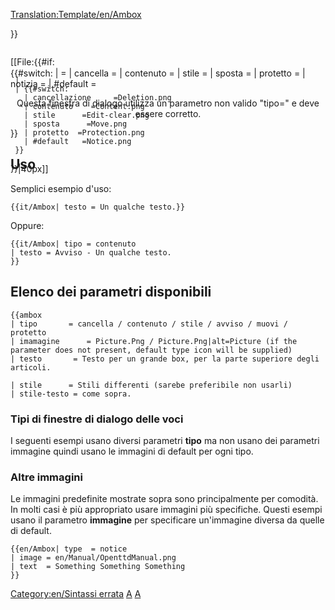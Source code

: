 <noinclude>[[Translation:Template/en/Ambox]]</noinclude><!-- 
      adattamento del codice Wiki Ambox
-->

<noinclude></noinclude><includeonly><div style="{{#IF: {{{stile|}}} | {{{stile}}} | margin: 0px 10% 0px 10%; border: 1px solid #aaa; border-left: 10px solid {{#switch:{{{tipo|}}} 
  | cancella     =#b22222;
  | contenuto    =#f28500;
  | stile      =#f4c430;
  | sposta       =#9932cc;
  | protetto  =#bba;
  | #default   =#1e90ff;
}} padding: 4px 8px; background:#efefef; min-height: 44px;">}}
<div style="position: absolute;">[[File:{{#if:{{{imamagine|}}}
  | {{{immagine}}}
  | {{#switch:{{{tipo|}}}
    | cancellazione     =Deletion.png
    | contenuto    =Content.png
    | stile      =Edit-clear.png
    | sposta      =Move.png
    | protetto  =Protection.png
    | #default   =Notice.png
  }}
}}|40px]]</div>
<div style="border: none; padding: 2px 2px 2px 62px;">
<span style="{{#IF: {{{stile-testo|}}} | {{{stile-testo}}} | }}"> {{{testo|}}} </span>
</div></div><!-- 
Rileva e segnala l'utilizzo errato [[Template:Ambox/It#Tipi di finestre di dialogo delle voci|"tipo"]] parametri:
-->{{#switch:{{{tipo|}}}
|            = <!--Nessun tipo fornito è considerato un input valido --> 
| cancella     =
| contenuto    = 
| stile      =
| sposta       =
| protetto  =
| notizia     =
| #default   = <div style="text-align: center;">Questa finestra di dialogo utilizza un parametro non valido "tipo={{{tipo|}}}" e deve essere corretto.</div>[[Category:en/Sintassi errata]]
}}</includeonly><noinclude>

==Uso==
Semplici esempio d'uso:
<pre>
{{it/Ambox| testo = Un qualche testo.}}
</pre>
{{it/Ambox| testo = Un qualche testo.}}

Oppure:
<pre>
{{it/Ambox| tipo = contenuto
| testo = Avviso - Un qualche testo.
}}
</pre>
{{it/Ambox| tipo = contenuto | testo = Avviso - Un qualche testo.}}

== Elenco dei parametri disponibili ==
<pre>
{{ambox
| tipo       = cancella / contenuto / stile / avviso / muovi / protetto
| imamagine      = Picture.Png / Picture.Png|alt=Picture (if the parameter does not present, default type icon will be supplied)
| testo       = Testo per un grande box, per la parte superiore degli articoli.

| stile      = Stili differenti (sarebe preferibile non usarli)
| stile-testo = come sopra.
</pre>

=== Tipi di finestre di dialogo delle voci ===

I seguenti esempi usano diversi parametri '''tipo''' ma non usano dei parametri immagine quindi usano le immagini di default per ogni tipo.
<!--The following examples use different '''type''' parameters but use no image parameters thus they use the default images for each type.-->


{{it/Ambox| tipo  = cancella
| testo  = tipo=<u>cancella</u> – Problemi di cancellazione, come {{en/S|en/Cancella}}.
}}
{{it/Ambox| tipo  = contenuto
| testo  = type=<u>contenuto</u> – Problemi di contenuto, come {{en/S|en/Avviso}}.
}}
{{it/Ambox| tipo  = stile
| testo  = tipo=<u>stile</u> – Problemi di stile, come {{en/S|en/Pulizia}}.
}}
{{it/Ambox| tipo  = notizia
| testo  = tipo=<u>notizia</u> – Notizie sulle voci, come {{en/S|en/Corrente}}.
}}
{{it/Ambox| tipo  = sposta
| testo  = tipo=<u>sposta</u> – Proposte di fondere, dividere o tradurre come {{en/S|en/Dividere}}.
}}
{{it/Ambox| tipo  = protetto
| testo  = tipo=<u>protetto</u> – Avvisi di protezione, come {{en/S|en/Storico}}.
}}

=== Altre immagini ===

Le immagini predefinite mostrate sopra sono principalmente per comodità. In molti casi è più appropriato usare immagini più specifiche. Questi esempi usano il parametro '''immagine''' per specificare un'immagine diversa da quelle di default.

<pre>{{en/Ambox| type  = notice
| image = en/Manual/OpenttdManual.png
| text  = Something Something Something 
}}</pre>

{{en/Ambox| type  = notice
| image = en/Manual/OpenttdManual.png
| text  = Something Something Something 
}}

[[Category:en/Templates|A]][[Category:en/Message boxes|A]]
</noinclude><!--

  CSS if the option will become available

/* Article message box styles */
table.ambox {
    margin: 0px 10%;   /* 10% = Will not overlap with other elements */
    border: 1px solid #aaa; 
    border-left: 10px solid #1e90ff;    /* Default "notice" blue */
    background: #fbfbfb; 
}
table.ambox + table.ambox {   /* Single border between stacked boxes. */
    margin-top: -1px;
}
.ambox th.mbox-text, 
.ambox td.mbox-text {            /* The message body cell(s) */
    padding: 0.25em 0.5em;       /* 0.5em left/right */
}
.ambox td.mbox-image {           /* The left image cell */
    padding: 2px 0 2px 0.5em;    /* 0.5em left, 0px right */
}
.ambox td.mbox-imageright {      /* The right image cell */
    padding: 2px 0.5em 2px 0;    /* 0px left, 0.5em right */
}

table.ambox-notice {
    border-left: 10px solid #1e90ff;    /* Blue */
}
table.ambox-speedy {
    border-left: 10px solid #b22222;    /* Red */
    background: #fee;                   /* Pink */
}
table.ambox-delete {
    border-left: 10px solid #b22222;    /* Red */
}
table.ambox-content {
    border-left: 10px solid #f28500;    /* Orange */
}
table.ambox-style {
    border-left: 10px solid #f4c430;    /* Yellow */
}
table.ambox-move {
    border-left: 10px solid #9932cc;    /* Purple */
}
table.ambox-protection {
    border-left: 10px solid #bba;       /* Gray-gold */
}
-->